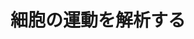 ﻿---
title: "細胞の運動を解析する"
category: "生命理工学院"
vol: 43
interviewee: "濱口 幸久 "
url: ""
tags: []
pdf: "43-4.pdf"
career: ""
preface: "生命の基本単位である細胞は、驚くべき複雑な仕組みで分裂を制御している。遺伝情報の詰まった染色体を分裂する二つの細胞に分配する仕組みについて濱口では調べている。"
---
